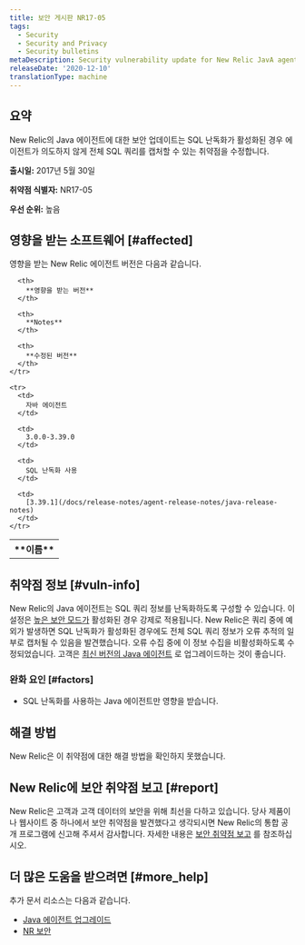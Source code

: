 ```yaml
---
title: 보안 게시판 NR17-05
tags:
  - Security
  - Security and Privacy
  - Security bulletins
metaDescription: Security vulnerability update for New Relic JavA agent.
releaseDate: '2020-12-10'
translationType: machine
---
```


## 요약

New Relic의 Java 에이전트에 대한 보안 업데이트는 SQL 난독화가 활성화된 경우 에이전트가 의도하지 않게 전체 SQL 쿼리를 캡처할 수 있는 취약점을 수정합니다.

**출시일:** 2017년 5월 30일

**취약점 식별자:** NR17-05

**우선 순위:** 높음

## 영향을 받는 소프트웨어 [#affected]

영향을 받는 New Relic 에이전트 버전은 다음과 같습니다.

<table>
  <tbody>
    <tr>
      <th>
        **이름**
      </th>

      <th>
        **영향을 받는 버전**
      </th>

      <th>
        **Notes**
      </th>

      <th>
        **수정된 버전**
      </th>
    </tr>

    <tr>
      <td>
        자바 에이전트
      </td>

      <td>
        3.0.0-3.39.0
      </td>

      <td>
        SQL 난독화 사용
      </td>

      <td>
        [3.39.1](/docs/release-notes/agent-release-notes/java-release-notes)
      </td>
    </tr>
  </tbody>
</table>

## 취약점 정보 [#vuln-info]

New Relic의 Java 에이전트는 SQL 쿼리 정보를 난독화하도록 구성할 수 있습니다. 이 설정은 [높은 보안 모드가](/docs/agents/manage-apm-agents/configuration/high-security-mode) 활성화된 경우 강제로 적용됩니다. New Relic은 쿼리 중에 예외가 발생하면 SQL 난독화가 활성화된 경우에도 전체 SQL 쿼리 정보가 오류 추적의 일부로 캡처될 수 있음을 발견했습니다. 오류 수집 중에 이 정보 수집을 비활성화하도록 수정되었습니다. 고객은 [최신 버전의 Java 에이전트](/docs/release-notes/agent-release-notes/java-release-notes) 로 업그레이드하는 것이 좋습니다.

### 완화 요인 [#factors]

* SQL 난독화를 사용하는 Java 에이전트만 영향을 받습니다.

## 해결 방법

New Relic은 이 취약점에 대한 해결 방법을 확인하지 못했습니다.

## New Relic에 보안 취약점 보고 [#report]

New Relic은 고객과 고객 데이터의 보안을 위해 최선을 다하고 있습니다. 당사 제품이나 웹사이트 중 하나에서 보안 취약점을 발견했다고 생각되시면 New Relic의 통합 공개 프로그램에 신고해 주셔서 감사합니다. 자세한 내용은 [보안 취약점 보고](/docs/security/new-relic-security/data-privacy/reporting-security-vulnerabilities) 를 참조하십시오.

## 더 많은 도움을 받으려면 [#more_help]

추가 문서 리소스는 다음과 같습니다.

* [Java 에이전트 업그레이드](/docs/agents/java-agent/installation/upgrade-java-agent)
* [NR 보안](https://newrelic.com/security)
